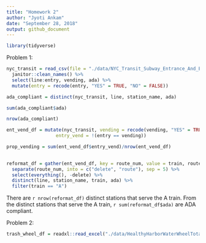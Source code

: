 ```yaml
---
title: "Homework 2"
author: "Jyoti Ankam"
date: "September 28, 2018"
output: github_document
---
```


```r

library(tidyverse)

```

Problem 1:
```r

nyc_transit = read_csv(file = "./data/NYC_Transit_Subway_Entrance_And_Exit_Data.csv") %>% 
  janitor::clean_names() %>% 
  select(line:entry, vending, ada) %>% 
  mutate(entry = recode(entry, "YES" = TRUE, "NO" = FALSE))

```


```r

ada_compliant = distinct(nyc_transit, line, station_name, ada)

sum(ada_compliant$ada)

nrow(ada_compliant)
```


```r

ent_vend_df = mutate(nyc_transit, vending = recode(vending, "YES" = TRUE, "NO" = FALSE),
                  entry_vend = !(entry == vending))

prop_vending = sum(ent_vend_df$entry_vend)/nrow(ent_vend_df)
  
```


```r

reformat_df = gather(ent_vend_df, key = route_num, value = train, route1:route11) %>% 
  separate(route_num, into = c("delete", "route"), sep = 5) %>% 
  select(everything(), -delete) %>% 
  distinct(line, station_name, train, ada) %>% 
  filter(train == "A")

```

There are `r nrow(reformat_df)` distinct stations that serve the A train. From the distinct stations that serve the A train, `r sum(reformat_df$ada)` are ADA compliant.

Problem 2:

```r
trash_wheel_df = readxl::read_excel("./data/HealthyHarborWaterWheelTotals2017-9-26.xlsx", sheet = "Mr. Trash Wheel", cellranger::cell_cols(1:13))
```


